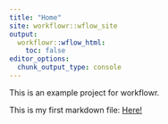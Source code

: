```yaml
---
title: "Home"
site: workflowr::wflow_site
output:
  workflowr::wflow_html:
    toc: false
editor_options:
  chunk_output_type: console
---
```


This is an example project for workflowr. 

This is my first markdown file: [Here!]("public/first_try.html")

